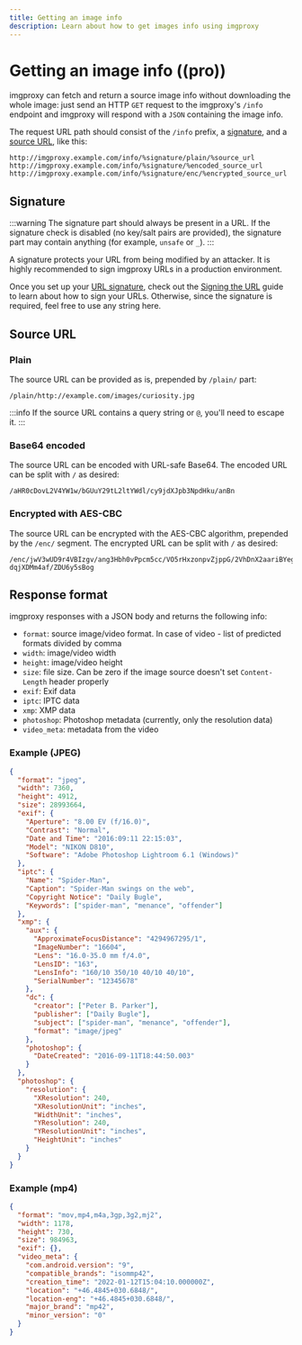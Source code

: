 ```yaml
---
title: Getting an image info
description: Learn about how to get images info using imgproxy
---
```


# Getting an image info ((pro))

imgproxy can fetch and return a source image info without downloading the whole image: just send an HTTP `GET` request to the imgproxy's `/info` endpoint and imgproxy will respond with a `JSON` containing the image info.

The request URL path should consist of the `/info` prefix, a [signature](#signature), and a [source URL](#source-url), like this:

```imgproxy_url_template
http://imgproxy.example.com/info/%signature/plain/%source_url
http://imgproxy.example.com/info/%signature/%encoded_source_url
http://imgproxy.example.com/info/%signature/enc/%encrypted_source_url
```

## Signature

:::warning
The signature part should always be present in a URL. If the signature check is disabled (no key/salt pairs are provided), the signature part may contain anything (for example, `unsafe` or `_`).
:::

A signature protects your URL from being modified by an attacker. It is highly recommended to sign imgproxy URLs in a production environment.

Once you set up your [URL signature](../configuration/options.mdx#url-signature), check out the [Signing the URL](./signing_url.mdx) guide to learn about how to sign your URLs. Otherwise, since the signature is required, feel free to use any string here.

## Source URL
### Plain

The source URL can be provided as is, prepended by `/plain/` part:

```imgproxy_url
/plain/http://example.com/images/curiosity.jpg
```

:::info
If the source URL contains a query string or `@`, you'll need to escape it.
:::

### Base64 encoded

The source URL can be encoded with URL-safe Base64. The encoded URL can be split with `/` as desired:

```imgproxy_url
/aHR0cDovL2V4YW1w/bGUuY29tL2ltYWdl/cy9jdXJpb3NpdHku/anBn
```

### Encrypted with AES-CBC

The source URL can be encrypted with the AES-CBC algorithm, prepended by the `/enc/` segment. The encrypted URL can be split with `/` as desired:

```imgproxy_url
/enc/jwV3wUD9r4VBIzgv/ang3Hbh0vPpcm5cc/VO5rHxzonpvZjppG/2VhDnX2aariBYegH/jlhw_-dqjXDMm4af/ZDU6y5sBog
```

## Response format

imgproxy responses with a JSON body and returns the following info:

* `format`: source image/video format. In case of video - list of predicted formats divided by comma
* `width`: image/video width
* `height`: image/video height
* `size`: file size. Can be zero if the image source doesn't set `Content-Length` header properly
* `exif`: Exif data
* `iptc`: IPTC data
* `xmp`: XMP data
* `photoshop`: Photoshop metadata (currently, only the resolution data)
* `video_meta`: metadata from the video

### Example (JPEG)

```json
{
  "format": "jpeg",
  "width": 7360,
  "height": 4912,
  "size": 28993664,
  "exif": {
    "Aperture": "8.00 EV (f/16.0)",
    "Contrast": "Normal",
    "Date and Time": "2016:09:11 22:15:03",
    "Model": "NIKON D810",
    "Software": "Adobe Photoshop Lightroom 6.1 (Windows)"
  },
  "iptc": {
    "Name": "Spider-Man",
    "Caption": "Spider-Man swings on the web",
    "Copyright Notice": "Daily Bugle",
    "Keywords": ["spider-man", "menance", "offender"]
  },
  "xmp": {
    "aux": {
      "ApproximateFocusDistance": "4294967295/1",
      "ImageNumber": "16604",
      "Lens": "16.0-35.0 mm f/4.0",
      "LensID": "163",
      "LensInfo": "160/10 350/10 40/10 40/10",
      "SerialNumber": "12345678"
    },
    "dc": {
      "creator": ["Peter B. Parker"],
      "publisher": ["Daily Bugle"],
      "subject": ["spider-man", "menance", "offender"],
      "format": "image/jpeg"
    },
    "photoshop": {
      "DateCreated": "2016-09-11T18:44:50.003"
    }
  },
  "photoshop": {
    "resolution": {
      "XResolution": 240,
      "XResolutionUnit": "inches",
      "WidthUnit": "inches",
      "YResolution": 240,
      "YResolutionUnit": "inches",
      "HeightUnit": "inches"
    }
  }
}
```

### Example (mp4)

```json
{
  "format": "mov,mp4,m4a,3gp,3g2,mj2",
  "width": 1178,
  "height": 730,
  "size": 984963,
  "exif": {},
  "video_meta": {
    "com.android.version": "9",
    "compatible_brands": "isommp42",
    "creation_time": "2022-01-12T15:04:10.000000Z",
    "location": "+46.4845+030.6848/",
    "location-eng": "+46.4845+030.6848/",
    "major_brand": "mp42",
    "minor_version": "0"
  }
}
```
